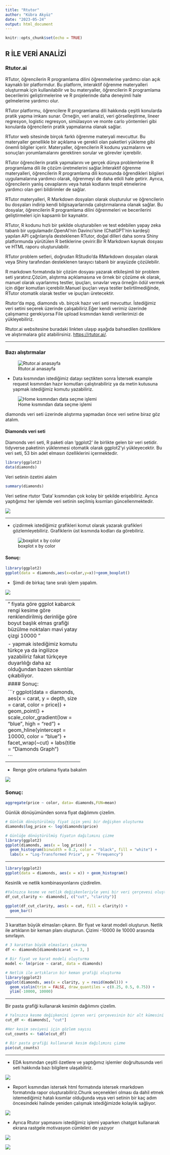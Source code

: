 ```yaml
---
title: "Rtutor"
author: "Kübra Akyüz"
date: "2023-05-24"
output: html_document
---
```


```r
knitr::opts_chunk$set(echo = TRUE)
```
## R İLE VERİ ANALİZİ
### Rtutor.ai

RTutor, öğrencilerin R programlama dilini öğrenmelerine yardımcı olan açık kaynaklı bir platformdur. Bu platform, interaktif öğrenme materyalleri oluşturmak için kullanılabilir ve bu materyaller, öğrencilerin R programlama becerilerini geliştirmelerine ve R projelerinde daha deneyimli hale gelmelerine yardımcı olur.

RTutor platformu, öğrencilere R programlama dili hakkında çeşitli konularda pratik yapma imkanı sunar. Örneğin, veri analizi, veri görselleştirme, lineer regresyon, logistic regresyon, simülasyon ve monte carlo yöntemleri gibi konularda öğrencilerin pratik yapmalarına olanak sağlar.

RTutor web sitesinde birçok farklı öğrenme materyali mevcuttur. Bu materyaller genellikle bir açıklama ve gerekli olan paketleri yükleme gibi önemli bilgiler içerir. Materyaller, öğrencilerin R kodunu yazmalarını ve sonuçları yorumlamalarını gerektiren sorular ve görevler içerebilir.

RTutor öğrencilerin pratik yapmalarını ve gerçek dünya problemlerine R programlama dili ile çözüm üretmelerini sağlar.İnteraktif öğrenme materyalleri, öğrencilerin R programlama dili konusunda öğrendikleri bilgileri uygulamalarına yardımcı olarak, öğrenmeyi de daha etkili hale getirir. Ayrıca, öğrencilerin yanlış cevaplarını veya hatalı kodlarını tespit etmelerine yardımcı olan geri bildirimler de sağlar.

RTutor materyalleri, R Markdown dosyaları olarak oluşturulur ve öğrencilerin bu dosyaları indirip kendi bilgisayarlarında çalıştırmalarına olanak sağlar. Bu dosyalar, öğrencilerin R programlama dilini öğrenmeleri ve becerilerini geliştirmeleri için kapsamlı bir kaynaktır.

RTutor, R kodunu hızlı bir şekilde oluşturabilen ve test edebilen yapay zeka tabanlı bir uygulamadır.OpenAI'nin Davinci'sine (ChatGPT'nin kardeşi) yapılan API çağrılarıyla desteklenen RTutor, doğal dilleri daha sonra Shiny platformunda yürütülen R betiklerine çevirir.Bir R Markdown kaynak dosyası ve HTML raporu oluşturulabilir.

RTutor problem setleri, doğrudan RStudio'da RMarkdown dosyaları olarak veya Shiny tarafından desteklenen tarayıcı tabanlı bir arayüzde çözülebilir.

R markdown formatında bir çözüm dosyası yazarak etkileşimli bir problem seti yaratırız.Çözüm, alıştırma açıklamasına ve örnek bir çözüme ek olarak, manuel olarak uyarlanmış testler, ipuçları, sınavlar veya örneğin ödül vermek için diğer komutları içerebilir.Manuel ipuçları veya testler belirtilmediğinde, RTutor otomatik olarak testler ve ipuçları üretecektir.

Rtutor’da mpg, diamonds vb. birçok hazır veri seti mevcuttur. İstediğimiz veri setini seçerek üzerinde çalışabiliriz.Eğer kendi verimiz üzerinde çalışmamız gerekiyorsa File upload kısmından kendi verilerimizi de yükleyebiliriz.

Rtutor.ai websitesine buradaki linkten ulaşıp aşağıda bahsedilen özelliklere ve alıştırmalara göz atabilirsiniz.
 <https://rtutor.ai/>. 

---------------------------------

 
### Bazı alıştırmalar 
![Rtutor.ai anasayfa](https://media.theresanaiforthat.com/rtutor.png)

- Data kısmından istediğimiz datayı seçtikten sonra İstersek example request kısmından hazır komutları çalıştırabiliriz ya da metin kutusuna yapmak istediğimiz komutu yazabiliriz.

![Home kısmından data seçme işlemi](C:\Users\kubra\OneDrive\Belgeler\GitHub\Rtutor.ai\rtutor\Resim1.png)


diamonds veri seti üzerinde alıştırma yapmadan önce veri setine biraz göz atalım.



#### Diamonds  veri seti

Diamonds veri seti, R paketi olan 'ggplot2' ile birlikte gelen bir veri setidir. tidyverse paketinin yüklenmesi otomatik olarak ggplot2'yi yükleyecektir. Bu veri seti, 53 bin adet elmasın özelliklerini içermektedir.

```r
library(ggplot2)
data(diamonds)

```

 Veri setinin özetini alalım
```r
summary(diamonds)

```

Veri setine rtutor 'Data' kısmından çok kolay bir şekilde erişebiliriz.
Ayrıca yaptığımız her işlemde veri setinin seçilmiş kısımları güncellenmektedir.

![](C:\Users\kubra\OneDrive\Belgeler\GitHub\Rtutor.ai\rtutor\Resim2.png)



<!-- ```{r diamonds4} -->
<!-- library(ggplot) -->
<!--  ggplot(diamonds, aes(x = carat, y = price, color = clarity)) + -->
<!--    geom_point() -->
<!-- ``` -->

--------------------------

- çizdirmek istediğimiz grafikleri komut olarak yazarak grafikleri gözlemleyebiliriz. Grafiklerin üst kısmında kodları da görebiliriz.


![boxplot x by color](C:\Users\kubra\OneDrive\Belgeler\GitHub\Rtutor.ai\rtutor\Resim3.png)



#### Sonuç:

```r
library(ggplot2)
ggplot(data = diamonds,aes(x=color,y=x))+geom_boxplot()
```

- Şimdi de birkaç tane sıralı işlem yapalım.


![](C:\Users\kubra\OneDrive\Belgeler\GitHub\Rtutor.ai\rtutor\Resim4.png)


---------------------------------
"
fiyata göre ggplot kabarcık rengi 
kesime göre renklendirilmiş
derinliğe göre boyut
başlık elmas grafiği
büzülme noktaları
mavi yatay çizgi 10000
"


- yapmak istediğimiz komutu türkçe ya da ingilizce yazabiliriz fakat türkçeye duyarlılığı daha az olduğundan bazen sıkıntılar çıkabiliyor.

#### Sonuç:

```r
ggplot(data = diamonds, aes(x = carat, y = depth, size = carat, color = price)) +
  geom_point() +
  scale_color_gradient(low = "blue", high = "red") +
  geom_hline(yintercept = 10000, color = "blue") +
  facet_wrap(~cut) +
  labs(title = "Diamonds Graph")

```




------------------------------  


- Renge göre ortalama fiyata bakalım



![](C:\Users\kubra\OneDrive\Belgeler\GitHub\Rtutor.ai\rtutor\Resim5.png)

### Sonuç:

```r
aggregate(price ~ color, data= diamonds,FUN=mean)
```
Günlük dönüşümünden sonra fiyat dağılımını çizelim.


```r
# Günlük dönüştürülmüş fiyat için yeni bir değişken oluşturma
diamonds$log_price <- log(diamonds$price)

# Günlüğe dönüştürülmüş fiyatın dağılımını çizme
library(ggplot2)
ggplot(diamonds, aes(x = log_price)) +
  geom_histogram(binwidth = 0.2, color = "black", fill = "white") +
  labs(x = "Log-Transformed Price", y = "Frequency")
```

-------------------------

```r
library(ggplot2)
ggplot(data = diamonds, aes(x = x)) + geom_histogram()
```

Kesinlik ve netlik kombinasyonlarını çizdirelim.


```r
#Yalnızca kesme ve netlik değişkenleriyle yeni bir veri çerçevesi oluşturun
df_cut_clarity <- diamonds[, c("cut", "clarity")]

ggplot(df_cut_clarity, aes(x = cut, fill = clarity)) + 
  geom_bar()
```

-----------------------------

3 karattan büyük elmasları çıkarın. Bir fiyat ve karat modeli oluşturun. Netlik ile artıkların bir keman planı oluşturun. Çizimi -10000 ile 10000 arasında sınırlayın.



```r
# 3 karattan büyük elmasları çıkarma
df <- diamonds[diamonds$carat <= 3, ]

# Bir fiyat ve karat modeli oluşturma
model <- lm(price ~ carat, data = diamonds)

# Netlik ile artıkların bir keman grafiği oluşturma
library(ggplot2)
ggplot(diamonds, aes(x = clarity, y = resid(model))) +
  geom_violin(trim = FALSE, draw_quantiles = c(0.25, 0.5, 0.75)) +
  ylim(-10000, 10000)
```

-----------------------------------------

Bir pasta grafiği kullanarak kesimin dağılımını çizelim.

```r
# Yalnızca kesme değişkenini içeren veri çerçevesinin bir alt kümesini oluşturma
cut_df <- diamonds[, "cut"]

#Her kesim seviyesi için gözlem sayısı
cut_counts <- table(cut_df)

# Bir pasta grafiği kullanarak kesim dağılımını çizme
pie(cut_counts)

```



*************************

- EDA kısmından çeşitli özetlere ve yaptığımız işlemler doğrultusunda veri seti hakkında bazı bilgilere ulaşabiliriz.


![](C:\Users\kubra\OneDrive\Belgeler\GitHub\Rtutor.ai\rtutor\Resim6.png)



- Report kısmından istersek html formatında istersek rmarkdown formatında rapor oluşturabiliriz.Chunk seçenekleri olması da dahil etmek istemediğimiz hatalı kısımlar olduğunda veya veri setinin bir kaç adım öncesindeki halinde yeniden çalışmak istediğimizde kolaylık sağlıyor.


![](C:\Users\kubra\OneDrive\Belgeler\GitHub\Rtutor.ai\rtutor\Resim7.png)


- Ayrıca Rtutor  yapmasını istediğimiz işlemi yaparken chatgpt kullanarak ekrana rastgele motivasyon cümleleri de yazıyor

![](C:\Users\kubra\OneDrive\Belgeler\GitHub\Rtutor.ai\rtutor\Resim8.png)


![](C:\Users\kubra\OneDrive\Belgeler\GitHub\Rtutor.ai\rtutor\Resim9.png)


